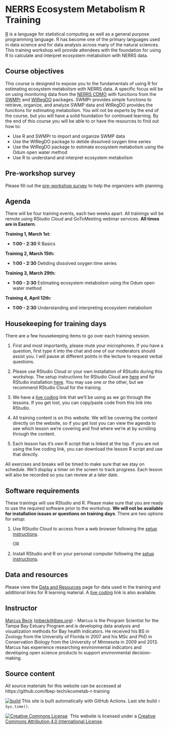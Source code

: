 # NERRS Ecosystem Metabolism R Training

[R](https://www.r-project.org/) is a language for statistical computing as well as a general purpose programming language. R has become one of the primary languages used in data science and for data analysis across many of the natural sciences. This training workshop will provide attendees with the foundation for using R to calculate and interpret ecosystem metabolism with NERRS data. 

## Course objectives

This course is designed to expose you to the fundamentals of using R for estimating ecosystem metabolism with NERRS data.  A specific focus will be on using monitoring data from the [NERRS CDMO](https://cdmo.baruch.sc.edu/) with functions from the [SWMPr](https://cran.r-project.org/web/packages/SWMPr/index.html) and [WtRegDO](https://github.com/fawda123/WtRegDO) packages.  SWMPr provides simple functions to retrieve, organize, and analyze SWMP data and WtRegDO provides the functions for estimating metabolism.  You will not be experts by the end of the course, but you will have a solid foundation for continued learning.  By the end of this course you will be able to or have the resources to find out how to:

* Use R and SWMPr to import and organize SWMP data
* Use the WtRegDO package to detide dissolved oxygen time series
* Use the WtRegDO package to estimate ecosystem metabolism using the Odum open water method
* Use R to understand and interpret ecosystem metabolism

## Pre-workshop survey

Please fill out the [pre-workshop survey](https://forms.gle/hdPK9koJkmvsFXk67) to help the organizers with planning. 

## Agenda

There will be four training events, each two weeks apart. All trainings will be remote using RStudio Cloud and GoToMeeting webinar services.  __All times are in Eastern__.

__Training 1, March 1st:__

* __1:00 - 2:30__ R Basics

__Training 2, March 15th:__

* __1:00 - 2:30__ Detiding dissolved oxygen time series

__Training 3, March 29th:__

* __1:00 - 2:30__ Estimating ecosystem metabolism using the Odum open water method

__Training 4, April 12th:__

* __1:00 - 2:30__ Understanding and interpreting ecosystem metabolism

## Housekeeping for training days

There are a few housekeeping items to go over each training session.  

1. First and most importantly, please mute your microphones.  If you have a question, first type it into the chat and one of our moderators should assist you.  I will pause at different points in the lecture to request verbal questions.  

1. Please use RStudio Cloud or your own installation of RStudio during this workshop.  The setup instructions for RStudio Cloud are [here](setupcloud.html) and for RStudio installation [here](setup.html).  You may use one or the other, but we recommend RStudio Cloud for the training. 

1. We have a [live coding](https://tinyurl.com/live-ecometab){target="_blank"} link that we'll be using as we go through the lessons. If you get lost, you can copy/paste code from this link into RStudio. 

1. All training content is on this website.  We will be covering the content directly on the website, so if you get lost you can view the agenda to see which lesson we're covering and find where we're at by scrolling through the content. 

1. Each lesson has it's own R script that is linked at the top. If you are not using the live coding link, you can download the lesson R script and use that directly. 

All exercises and breaks will be timed to make sure that we stay on schedule. We'll display a timer on the screen to track progress. Each lesson will also be recorded so you can review at a later date. 

## Software requirements

These trainings will use RStudio and R. Please make sure that you are ready to use the required software prior to the workshop.  __We will not be available for installation issues or questions on training days__.  There are two options for setup:

1. Use RStudio Cloud to access from a web browser following the [setup instructions](setupcloud.html). 

     OR 
     
1. Install RStudio and R on your personal computer following the [setup instructions](setup.html). 

## Data and resources

Please view the [Data and Resources](Data_and_Resources.html) page for data used in the training and additional links for R learning material.  A [live coding](https://tinyurl.com/live-ecometab){target="_blank"} link is also available.

## Instructor

[Marcus Beck](https://fawda123.github.io/CV/Beck_CV.pdf) ([mbeck@tbep.org](mailto:mbeck@tbep.org)) - Marcus is the Program Scientist for the Tampa Bay Estuary Program and is developing data analysis and visualization methods for Bay health indicators.  He received his BS in Zoology from the University of Florida in 2007 and his MSc and PhD in Conservation Biology from the University of Minnesota in 2009 and 2013. Marcus has experience researching environmental indicators and developing open science products to support environmental decision-making.

## Source content

All source materials for this website can be accessed at https://github.com/tbep-tech/ecometab-r-training

 [![build](https://github.com/tbep-tech/ecometab-r-training/workflows/build/badge.svg)](https://github.com/tbep-tech/ecometab-r-training/actions) This site is built automatically with GitHub Actions. Last site build `r Sys.time()`.
 
 <a rel='license' href='http://creativecommons.org/licenses/by/4.0/'><img alt='Creative Commons License' style='border-width:0' src='https://i.creativecommons.org/l/by/4.0/88x31.png' /></a>&nbsp;&nbsp;This website is licensed under a <a rel='license' href='http://creativecommons.org/licenses/by/4.0/'>Creative Commons Attribution 4.0 International License</a>.


